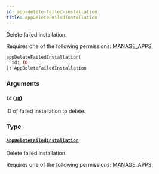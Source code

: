 ```yaml
---
id: app-delete-failed-installation
title: appDeleteFailedInstallation
---
```



Delete failed installation. 

Requires one of the following permissions: MANAGE_APPS.

```graphql
appDeleteFailedInstallation(
  id: ID!
): AppDeleteFailedInstallation
```


### Arguments

#### `id` ([`ID`](../../../developer/api-reference/scalars/id))

ID of failed installation to delete.


### Type

#### [`AppDeleteFailedInstallation`](../../../developer/api-reference/objects/app-delete-failed-installation) 

Delete failed installation. 

Requires one of the following permissions: MANAGE_APPS.




